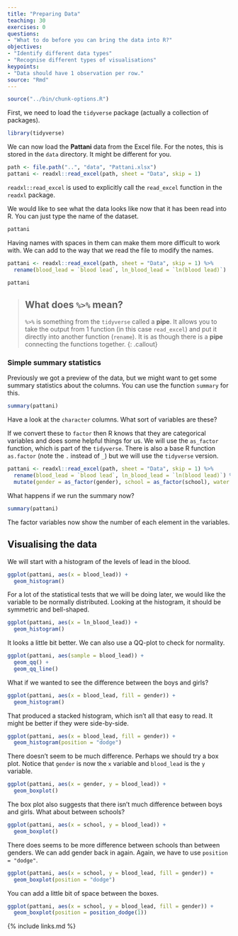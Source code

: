 ```yaml
---
title: "Preparing Data"
teaching: 30
exercises: 0
questions:
- "What to do before you can bring the data into R?"
objectives:
- "Identify different data types"
- "Recognise different types of visualisations"
keypoints:
- "Data should have 1 observation per row."
source: "Rmd"
---
```


```r
source("../bin/chunk-options.R")
```

First, we need to load the `tidyverse` package (actually a collection of packages).

```r
library(tidyverse)
```

We can now load the **Pattani** data from the Excel file. For the notes, this is stored
in the `data` directory. It might be different for you.

```r
path <- file.path("..", "data", "Pattani.xlsx")
pattani <- readxl::read_excel(path, sheet = "Data", skip = 1)
```

`readxl::read_excel` is used to explicitly call the `read_excel` function in the `readxl`
package.

We would like to see what the data looks like now that it has been read into R. You can
just type the name of the dataset.

```r
pattani
```

Having names with spaces in them can make them more difficult to work with. We can add to
the way that we read the file to modify the names.

```r
pattani <- readxl::read_excel(path, sheet = "Data", skip = 1) %>%
  rename(blood_lead = `blood lead`, ln_blood_lead = `ln(blood lead)`)

pattani
```

> ## What does `%>%` mean?
> 
> `%>%` is something from the `tidyverse` called a **pipe**. It allows you to take the output
> from 1 function (in this case `read_excel`) and put it directly into another function
> (`rename`). It is as though there is a **pipe** connecting the functions together.
{: .callout}

### Simple summary statistics

Previously we got a preview of the data, but we might want to get some summary statistics
about the columns. You can use the function `summary` for this.

```r
summary(pattani)
```

Have a look at the `character` columns. What sort of variables are these?

If we convert these to `factor` then R knows that they are categorical variables and does
some helpful things for us. We will use the `as_factor` function, which is part of the
`tidyverse`. There is also a base R function `as.factor` (note the `.` instead of `_`)
but we will use the `tidyverse` version.

```r
pattani <- readxl::read_excel(path, sheet = "Data", skip = 1) %>%
  rename(blood_lead = `blood lead`, ln_blood_lead = `ln(blood lead)`) %>%
  mutate(gender = as_factor(gender), school = as_factor(school), water = as_factor(water))
```

What happens if we run the summary now?

```r
summary(pattani)
```

The factor variables now show the number of each element in the variables.

## Visualising the data

We will start with a histogram of the levels of lead in the blood.

```r
ggplot(pattani, aes(x = blood_lead)) +
  geom_histogram()
```

For a lot of the statistical tests that we will be doing later, we would like the variable
to be normally distributed. Looking at the histogram, it should be symmetric and bell-shaped.

```r
ggplot(pattani, aes(x = ln_blood_lead)) +
  geom_histogram()
```

It looks a little bit better. We can also use a QQ-plot to check for normality.

```r
ggplot(pattani, aes(sample = blood_lead)) +
  geom_qq() +
  geom_qq_line()
```


What if we wanted to see the difference between the boys and girls?

```r
ggplot(pattani, aes(x = blood_lead, fill = gender)) +
  geom_histogram()
```

That produced a stacked histogram, which isn't all that easy to read. It might be better
if they were side-by-side.

```r
ggplot(pattani, aes(x = blood_lead, fill = gender)) +
  geom_histogram(position = "dodge")
```

There doesn't seem to be much difference. Perhaps we should try a box plot. Notice that
`gender` is now the `x` variable and `blood_lead` is the `y` variable.

```r
ggplot(pattani, aes(x = gender, y = blood_lead)) +
  geom_boxplot()
```

The box plot also suggests that there isn't much difference between boys and girls.
What about between schools?

```r
ggplot(pattani, aes(x = school, y = blood_lead)) +
  geom_boxplot()
```

There does seems to be more difference between schools than between genders. We can add
gender back in again. Again, we have to use `position = "dodge"`.

```r
ggplot(pattani, aes(x = school, y = blood_lead, fill = gender)) +
  geom_boxplot(position = "dodge")
```

You can add a little bit of space between the boxes.

```r
ggplot(pattani, aes(x = school, y = blood_lead, fill = gender)) +
  geom_boxplot(position = position_dodge(1))
```


{% include links.md %}
